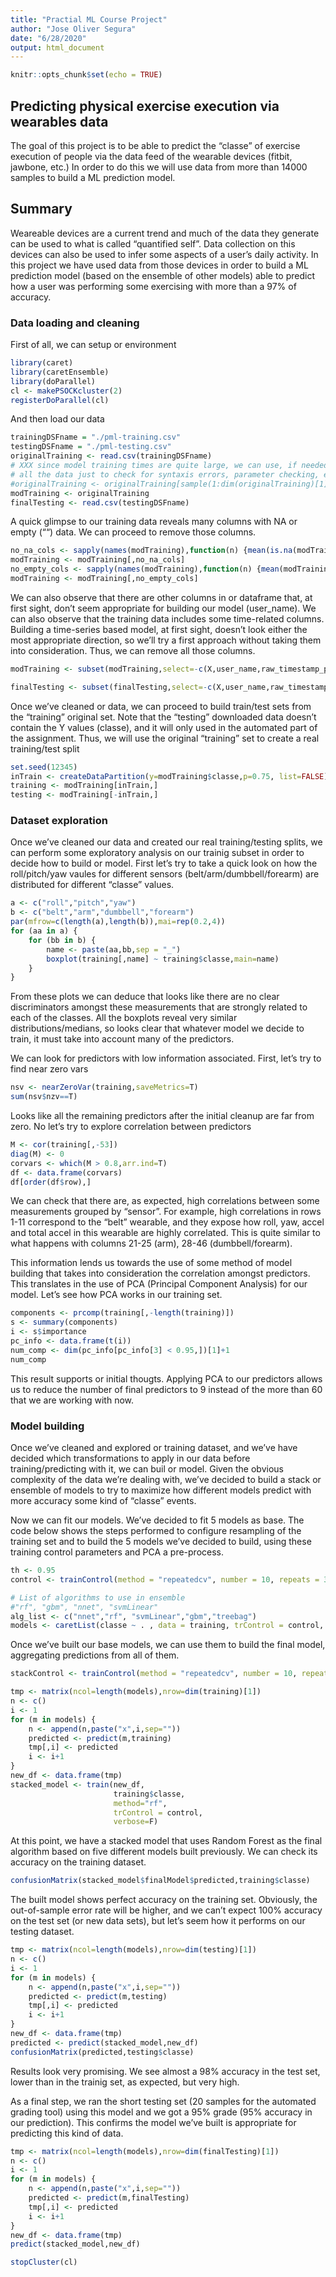 ```yaml
---
title: "Practial ML Course Project"
author: "Jose Oliver Segura"
date: "6/28/2020"
output: html_document
---
```

```r
knitr::opts_chunk$set(echo = TRUE)
```

## Predicting physical exercise execution via wearables data
The goal of this project is to be able to predict the "classe" of exercise execution of people via the data feed of the wearable devices (fitbit, jawbone, etc.) In order to do this we will use data from more than 14000 samples to build a ML prediction model.

## Summary
Weareable devices are a current trend and much of the data they generate can be used to what is called "quantified self". Data collection on this devices can also be used to infer some aspects of a user's daily activity. In this project we have used data from those devices in order to build a ML prediction model (based on the ensemble of other models) able to predict how a user was performing some exercising with more than a 97% of accuracy.


### Data loading and cleaning

First of all, we can setup or environment
```r
library(caret)
library(caretEnsemble)
library(doParallel)
cl <- makePSOCKcluster(2)
registerDoParallel(cl)
```

And then load our data
```r
trainingDSFname = "./pml-training.csv"
testingDSFname = "./pml-testing.csv"
originalTraining <- read.csv(trainingDSFname)
# XXX since model training times are quite large, we can use, if needed, a small subset of
# all the data just to check for syntaxis errors, parameter checking, etc
#originalTraining <- originalTraining[sample(1:dim(originalTraining)[1],1500,replace=F),]
modTraining <- originalTraining
finalTesting <- read.csv(testingDSFname)
```

A quick glimpse to our training data reveals many columns with NA or empty ("") data. We can proceed to remove those columns.
```r
no_na_cols <- sapply(names(modTraining),function(n) {mean(is.na(modTraining[n]))<0.1})
modTraining <- modTraining[,no_na_cols]
no_empty_cols <- sapply(names(modTraining),function(n) {mean(modTraining[n]=="")<0.1})
modTraining <- modTraining[,no_empty_cols]
```

We can also observe that there are other columns in or dataframe that, at first sight, don't seem appropriate for building our model (user_name). We can also observe that the training data includes some time-related columns. Building a time-series based model, at first sight, doesn't look either the most appropriate direction, so we'll try a first approach without taking them into consideration. Thus, we can remove all those columns.

```r
modTraining <- subset(modTraining,select=-c(X,user_name,raw_timestamp_part_1,raw_timestamp_part_2,cvtd_timestamp,num_window,new_window,cvtd_timestamp))

finalTesting <- subset(finalTesting,select=-c(X,user_name,raw_timestamp_part_1,raw_timestamp_part_2,cvtd_timestamp,num_window,new_window,cvtd_timestamp))
```


Once we've cleaned or data, we can proceed to build train/test sets from the "training" original set. Note that the "testing" downloaded data doesn't contain the Y values (classe), and it will only used in the automated part of the assignment. Thus, we will use the original "training" set to create a real training/test split
```r
set.seed(12345)
inTrain <- createDataPartition(y=modTraining$classe,p=0.75, list=FALSE)
training <- modTraining[inTrain,]
testing <- modTraining[-inTrain,]
```

### Dataset exploration
Once we've cleaned our data and created our real training/testing splits, we can perform some exploratory analysis on our trainig subset in order to decide how to build or model. First let's try to take a quick look on how the roll/pitch/yaw vaules for different sensors (belt/arm/dumbbell/forearm) are distributed for different "classe" values.
```r
a <- c("roll","pitch","yaw")
b <- c("belt","arm","dumbbell","forearm")
par(mfrow=c(length(a),length(b)),mai=rep(0.2,4))
for (aa in a) {
    for (bb in b) {
        name <- paste(aa,bb,sep = "_")
        boxplot(training[,name] ~ training$classe,main=name)
    }
}
```

From these plots we can deduce that looks like there are no clear discriminators amongst these measurements that are strongly related to each of the classes. All the boxplots reveal very similar distributions/medians, so looks clear that whatever model we decide to train, it must take into account many of the predictors.

We can look for predictors with low information associated. First, let's try to find near zero vars
```r
nsv <- nearZeroVar(training,saveMetrics=T)
sum(nsv$nzv==T)
```
Looks like all the remaining predictors after the initial cleanup are far from zero. No let's try to explore correlation between predictors
```r
M <- cor(training[,-53])
diag(M) <- 0
corvars <- which(M > 0.8,arr.ind=T)
df <- data.frame(corvars)
df[order(df$row),]
```

We can check that there are, as expected, high correlations between some measurements grouped by "sensor". For example, high correlations in rows 1-11 correspond to the "belt" wearable, and they expose how roll, yaw, accel and total accel in this wearable are highly correlated. This is quite similar to what happens with columns 21-25 (arm), 28-46 (dumbbell/forearm).

This information lends us towards the use of some method of model building that takes into consideration the correlation amongst predictors. This translates in the use of PCA (Principal Component Analysis) for our model. Let's see how PCA works in our training set.

```r
components <- prcomp(training[,-length(training)])
s <- summary(components)
i <- s$importance
pc_info <- data.frame(t(i))
num_comp <- dim(pc_info[pc_info[3] < 0.95,])[1]+1
num_comp
```
This result supports or initial thougts. Applying PCA to our predictors allows us to reduce the number of final predictors to 9 instead of the more than 60 that we are working with now.

### Model building

Once we've cleaned and explored or training dataset, and we've have decided which transformations to apply in our data before training/predicting with it, we can buil or model. Given the obvious complexity of the data we're dealing with, we've decided to build a stack or ensemble of models to try to maximize how different models predict with more accuracy some kind of "classe" events. 

Now we can fit our models. We've decided to fit 5 models as base. The code below shows the steps performed to configure resampling of the training set and to build the 5 models we've decided to build, using these training control parameters and PCA a pre-process.
```r
th <- 0.95
control <- trainControl(method = "repeatedcv", number = 10, repeats = 3, search = "grid", savePredictions = "final", index = createResample(training$classe, 10), classProbs = TRUE, verboseIter = TRUE, preProcOptions = list(thresh=th))

# List of algorithms to use in ensemble
#"rf", "gbm", "nnet", "svmLinear"
alg_list <- c("nnet","rf", "svmLinear","gbm","treebag")
models <- caretList(classe ~ . , data = training, trControl = control, methodList = alg_list, preProcess="pca")
```


Once we've built our base models, we can use them to build the final model, aggregating predictions from all of them.
```r
stackControl <- trainControl(method = "repeatedcv", number = 10, repeats = 3, savePredictions = TRUE, classProbs = TRUE, verboseIter = TRUE)

tmp <- matrix(ncol=length(models),nrow=dim(training)[1])
n <- c()
i <- 1
for (m in models) {
    n <- append(n,paste("x",i,sep=""))
    predicted <- predict(m,training)
    tmp[,i] <- predicted
    i <- i+1
}
new_df <- data.frame(tmp)
stacked_model <- train(new_df,
                       training$classe,
                       method="rf",
                       trControl = control,
                       verbose=F)

```

At this point, we have a stacked model that uses Random Forest as the final algorithm based on five different models built previously. We can check its accuracy on the training dataset.

```r
confusionMatrix(stacked_model$finalModel$predicted,training$classe)
```

The built model shows perfect accuracy on the training set. Obviously, the out-of-sample error rate will be higher, and we can't expect 100% accuracy on the test set (or new data sets), but let's seem how it performs on our testing dataset.
```r
tmp <- matrix(ncol=length(models),nrow=dim(testing)[1])
n <- c()
i <- 1
for (m in models) {
    n <- append(n,paste("x",i,sep=""))
    predicted <- predict(m,testing)
    tmp[,i] <- predicted
    i <- i+1
}
new_df <- data.frame(tmp)
predicted <- predict(stacked_model,new_df)
confusionMatrix(predicted,testing$classe)
```

Results look very promising. We see almost a 98% accuracy in the test set, lower than in the trainig set, as expected, but very high.

As a final step, we ran the short testing set (20 samples for the automated grading tool) using this model and we got a 95% grade (95% accuracy in our prediction). This confirms the model we've built is appropriate for predicting this kind of data.


```r
tmp <- matrix(ncol=length(models),nrow=dim(finalTesting)[1])
n <- c()
i <- 1
for (m in models) {
    n <- append(n,paste("x",i,sep=""))
    predicted <- predict(m,finalTesting)
    tmp[,i] <- predicted
    i <- i+1
}
new_df <- data.frame(tmp)
predict(stacked_model,new_df)
```

```r
stopCluster(cl)
```